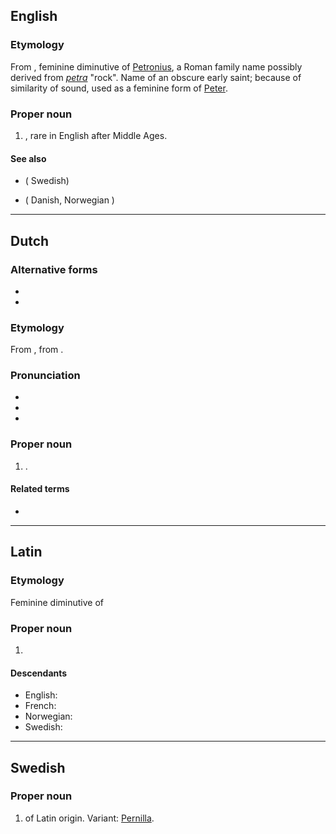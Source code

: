 ==English==

===Etymology===
From {{bor|en|la|Petronella}}, feminine diminutive of [[Petronius]], a Roman family name possibly derived from ''[[petra]]'' "rock". Name of an obscure early saint; because of similarity of sound, used as a feminine form of [[Peter]].

===Proper noun===
{{en-proper noun}}

# {{given name|lang=en|female|from=Latin}}, rare in English after Middle Ages.

====See also====
* {{l|en|Pernilla}} ( Swedish)
* {{l|en|Pernille}} ( Danish, Norwegian )

----

==Dutch==

===Alternative forms===
* {{l|nl|Petronel}}
* {{l|nl|Petronilla}}

===Etymology===
From {{inh|nl|dum}}, from {{der|nl|la|Petronella}}.

===Pronunciation===
* {{IPA|lang=nl|/ˌpeː.troːˈnɛ.laː/}}
* {{hyphenation|lang=nl|Pe|tro|nel|la}}
* {{rhymes|lang=nl|ɛlaː}}

===Proper noun===
{{nl-proper noun|f}}

# {{given name|lang=nl|female|from=Latin}}.

====Related terms====
* {{l|nl|Pieternella}}

----

==Latin==

===Etymology===
Feminine diminutive of {{m|la|Petronius}}

===Proper noun===
{{head|la|proper noun}}

# {{given name|lang=la|female}}

====Descendants====
* English: {{m|en|Petronella}}
* French: {{m|fr|Pétronille}}
* Norwegian: {{m|no|Petronille}}
* Swedish: {{m|sv|Petronella}}

----

==Swedish==

===Proper noun===
{{sv-proper noun|c}}

# {{given name|female|lang=sv}} of Latin origin. Variant: [[Pernilla]].